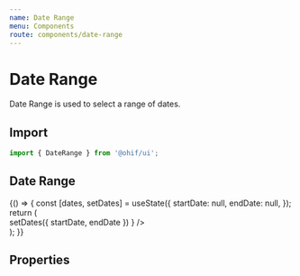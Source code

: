 ```yaml
---
name: Date Range
menu: Components
route: components/date-range
---
```



# Date Range

Date Range is used to select a range of dates.

## Import

```javascript
import { DateRange } from '@ohif/ui';
```

## Date Range

<Playground>
  {() => {
    const [dates, setDates] = useState({
      startDate: null,
      endDate: null,
    });
    return (
      <div className="p-4 flex flex-col items-center">
        <DateRange
          startDate={dates.startDate}
          endDate={dates.endDate}
          onChange={({ startDate, endDate }) =>
            setDates({ startDate, endDate })
          }
        />
      </div>
    );
  }}
</Playground>

## Properties

<Props of={DateRange} />
